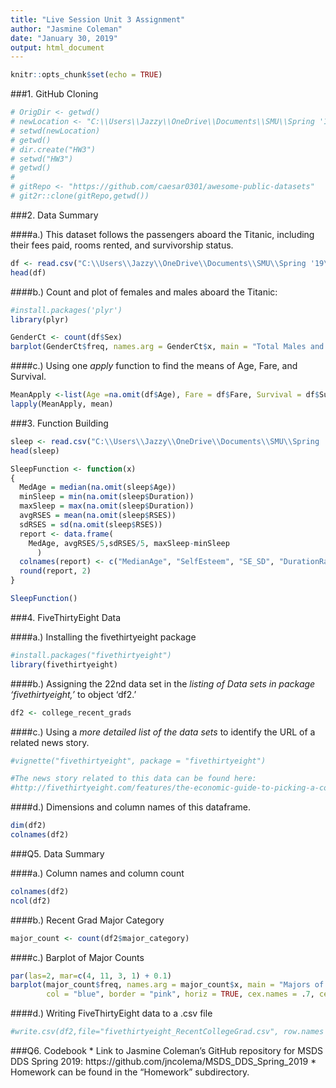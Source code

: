 ```yaml
---
title: "Live Session Unit 3 Assignment"
author: "Jasmine Coleman"
date: "January 30, 2019"
output: html_document
---
```


```r
knitr::opts_chunk$set(echo = TRUE)
```

###1. GitHub Cloning
```r
# OrigDir <- getwd()
# newLocation <- "C:\\Users\\Jazzy\\OneDrive\\Documents\\SMU\\Spring '19\\Doing Data Science\\Unit 3"
# setwd(newLocation)
# getwd()
# dir.create("HW3")
# setwd("HW3")
# getwd()
# 
# gitRepo <- "https://github.com/caesar0301/awesome-public-datasets"
# git2r::clone(gitRepo,getwd())
```

  
###2. Data Summary  

####a.) This dataset follows the passengers aboard the Titanic, including their fees paid, rooms rented, and survivorship status.
```r
df <- read.csv("C:\\Users\\Jazzy\\OneDrive\\Documents\\SMU\\Spring '19\\Doing Data Science\\Unit 3\\HW3\\Datasets\\titanic.csv")
head(df)
```
  
####b.) Count and plot of females and males aboard the Titanic:
```r
#install.packages('plyr')
library(plyr)

GenderCt <- count(df$Sex)
barplot(GenderCt$freq, names.arg = GenderCt$x, main = "Total Males and Females Aboard the Titanic", ylab = "Count", ylim = c(0,600))
```
  
####c.) Using one *apply* function to find the means of Age, Fare, and Survival.
```r
MeanApply <-list(Age =na.omit(df$Age), Fare = df$Fare, Survival = df$Survived)
lapply(MeanApply, mean)
```

  
###3. Function Building
```r
sleep <- read.csv("C:\\Users\\Jazzy\\OneDrive\\Documents\\SMU\\Spring '19\\Doing Data Science\\Unit 3\\HW3\\sleep_data_01.csv")
head(sleep)

SleepFunction <- function(x)
{
  MedAge = median(na.omit(sleep$Age))
  minSleep = min(na.omit(sleep$Duration))
  maxSleep = max(na.omit(sleep$Duration))
  avgRSES = mean(na.omit(sleep$RSES))
  sdRSES = sd(na.omit(sleep$RSES))
  report <- data.frame(
    MedAge, avgRSES/5,sdRSES/5, maxSleep-minSleep
      )
  colnames(report) <- c("MedianAge", "SelfEsteem", "SE_SD", "DurationRange")
  round(report, 2)
}

SleepFunction()
```

  
###4. FiveThirtyEight Data  

####a.)	Installing the fivethirtyeight package
```r
#install.packages("fivethirtyeight")
library(fivethirtyeight)
```

####b.) Assigning the 22nd data set in the *listing of Data sets in package ‘fivethirtyeight,’* to object ‘df2.’
```r
df2 <- college_recent_grads
```

####c.) Using a *more detailed list of the data sets* to identify the URL of a related news story.
```r
#vignette("fivethirtyeight", package = "fivethirtyeight")

#The news story related to this data can be found here:
#http://fivethirtyeight.com/features/the-economic-guide-to-picking-a-college-major/
```

####d.) Dimensions and column names of this dataframe.
```r
dim(df2)
colnames(df2)
```

  
###Q5. Data Summary  

####a.) Column names and column count
```r
colnames(df2)
ncol(df2)
```

####b.) Recent Grad Major Category
```r
major_count <- count(df2$major_category)
```

####c.) Barplot of Major Counts
```r
par(las=2, mar=c(4, 11, 3, 1) + 0.1)
barplot(major_count$freq, names.arg = major_count$x, main = "Majors of Recent Grads", xlab = "Count", xlim = c(0,30),
        col = "blue", border = "pink", horiz = TRUE, cex.names = .7, cex.axis = .8)
```

####d.) Writing FiveThirtyEight data to a .csv file
```r
#write.csv(df2,file="fivethirtyeight_RecentCollegeGrad.csv", row.names = FALSE)
```


###Q6. Codebook
* Link to Jasmine Coleman's GitHub repository for MSDS DDS Spring 2019: https://github.com/jncolema/MSDS_DDS_Spring_2019
* Homework can be found in the "Homework" subdirectory.